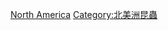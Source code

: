 {{Commons category|Butterflies of North America|Butterflies (and moths) of North America}}


[[Category:各地區的蛾或蝴蝶|North America]]
[[Category:北美洲昆蟲|Category:北美洲昆蟲]]